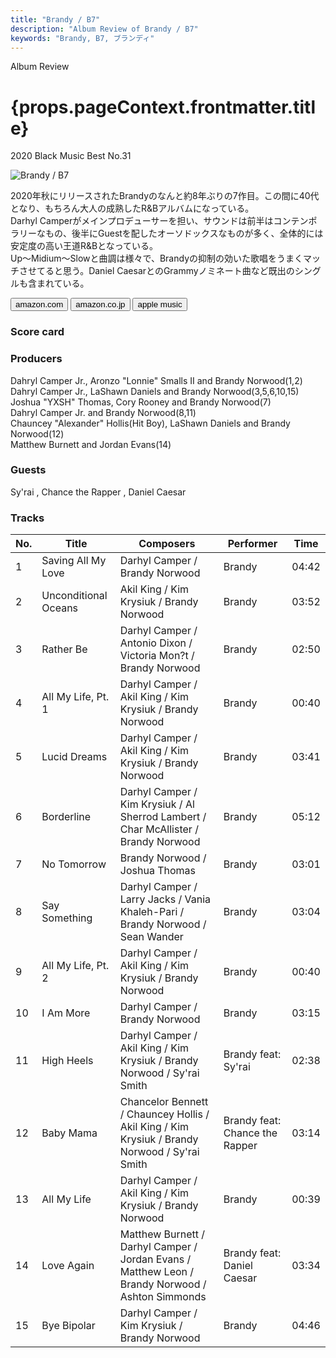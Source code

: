 ```yaml
---
title: "Brandy / B7"
description: "Album Review of Brandy / B7"
keywords: "Brandy, B7, ブランディ"
---
```





<p className="largeP">Album Review</p>
<h1 className="h1--no--margin">{props.pageContext.frontmatter.title}</h1>
<p className="largeP">
  <Link to="/best50/2020/">2020 Black Music Best No.31</Link>
</p>

<Row  className="image-card-group">
	<Column colMd={"3"} colLg={"4"} noGutterMdLeft="">
       <ImageCard>

![Brandy / B7](../../images/cd/brandy5L.jpg)

</ImageCard>
	</Column>
	<Column colMd={"8"} colLg={"8"} noGutterMdLeft="">
	<p>
		2020年秋にリリースされたBrandyのなんと約8年ぶりの7作目。この間に40代となり、もちろん大人の成熟したR&Bアルバムになっている。
		<br/>Darhyl Camperがメインプロデューサーを担い、サウンドは前半はコンテンポラリーなもの、後半にGuestを配したオーソドックスなものが多く、全体的には安定度の高い王道R&Bとなっている。
		<br/>Up～Midium～Slowと曲調は様々で、Brandyの抑制の効いた歌唱をうまくマッチさせてると思う。Daniel CaesarとのGrammyノミネート曲など既出のシングルも含まれている。
	</p>
	<div>
	  <Button className="button-right-mergin"  href="https://amzn.to/3vccebq" kind="primary" size="small" renderIcon={ArrowUpRight24}>
      amazon.com
    </Button>
    <Button className="button-right-mergin"  href="https://amzn.to/3pKbHME" kind="secondary" size="small" renderIcon={ArrowUpRight24}>
      amazon.co.jp
    </Button>
		<Button className="button-right-mergin"  href="https://geo.music.apple.com/us/album/b7/1523385900?itsct=music_box_link&itscg=30200&at=11lcug&ct=albums_b7&ls=1&app=music" kind="secondary" size="small" renderIcon={ArrowUpRight24}>
      apple music
    </Button>
	</div>
	</Column>
</Row>
<Row >
	<Column colMd={"4"} colLg={"4"} noGutterMdLeft="">
<div>
    <h3>Score card</h3>
		<SliderJS1 value="5" />
    <SliderJS2 value="1" />
		<SliderJS3 value="1" />
    <SliderJS4 value="8" />
</div>
</Column>
<Column colMd={"8"} colLg={"8"} noGutterMdLeft="">
<div>
<h3>Producers</h3>
<p>
	Dahryl Camper Jr., Aronzo "Lonnie" Smalls II and Brandy Norwood(1,2)
	<br/>Dahryl Camper Jr., LaShawn Daniels and Brandy Norwood(3,5,6,10,15)
	<br/>Joshua "YXSH" Thomas, Cory Rooney and Brandy Norwood(7)
	<br/>Dahryl Camper Jr. and Brandy Norwood(8,11)
	<br/>Chauncey "Alexander" Hollis(Hit Boy), LaShawn Daniels and Brandy Norwood(12)
	<br/>Matthew Burnett and Jordan Evans(14)</p>
<h3>Guests</h3>
<p>
	Sy'rai , Chance the Rapper , Daniel Caesar
</p>
</div>
</Column>
</Row>

<h3>Tracks</h3>

| No. | Title                | Composers                                                                                        | Performer                      | Time  |
| --- | -------------------- | ------------------------------------------------------------------------------------------------ | ------------------------------ | ----- |
| 1   | Saving All My Love   | Darhyl Camper / Brandy Norwood                                                                   | Brandy                         | 04:42 |
| 2   | Unconditional Oceans | Akil King / Kim Krysiuk / Brandy Norwood                                                         | Brandy                         | 03:52 |
| 3   | Rather Be            | Darhyl Camper / Antonio Dixon / Victoria Mon?t / Brandy Norwood                                  | Brandy                         | 02:50 |
| 4   | All My Life, Pt. 1   | Darhyl Camper / Akil King / Kim Krysiuk / Brandy Norwood                                         | Brandy                         | 00:40 |
| 5   | Lucid Dreams         | Darhyl Camper / Akil King / Kim Krysiuk / Brandy Norwood                                         | Brandy                         | 03:41 |
| 6   | Borderline           | Darhyl Camper / Kim Krysiuk / Al Sherrod Lambert / Char McAllister / Brandy Norwood              | Brandy                         | 05:12 |
| 7   | No Tomorrow          | Brandy Norwood / Joshua Thomas                                                                   | Brandy                         | 03:01 |
| 8   | Say Something        | Darhyl Camper / Larry Jacks / Vania Khaleh-Pari / Brandy Norwood / Sean Wander                   | Brandy                         | 03:04 |
| 9   | All My Life, Pt. 2   | Darhyl Camper / Akil King / Kim Krysiuk / Brandy Norwood                                         | Brandy                         | 00:40 |
| 10  | I Am More            | Darhyl Camper / Brandy Norwood                                                                   | Brandy                         | 03:15 |
| 11  | High Heels           | Darhyl Camper / Akil King / Kim Krysiuk / Brandy Norwood / Sy'rai Smith                          | Brandy feat: Sy'rai            | 02:38 |
| 12  | Baby Mama            | Chancelor Bennett / Chauncey Hollis / Akil King / Kim Krysiuk / Brandy Norwood / Sy'rai Smith    | Brandy feat: Chance the Rapper | 03:14 |
| 13  | All My Life          | Darhyl Camper / Akil King / Kim Krysiuk / Brandy Norwood                                         | Brandy                         | 00:39 |
| 14  | Love Again           | Matthew Burnett / Darhyl Camper / Jordan Evans / Matthew Leon / Brandy Norwood / Ashton Simmonds | Brandy feat: Daniel Caesar     | 03:34 |
| 15  | Bye Bipolar          | Darhyl Camper / Kim Krysiuk / Brandy Norwood                                                     | Brandy                         | 04:46 |

